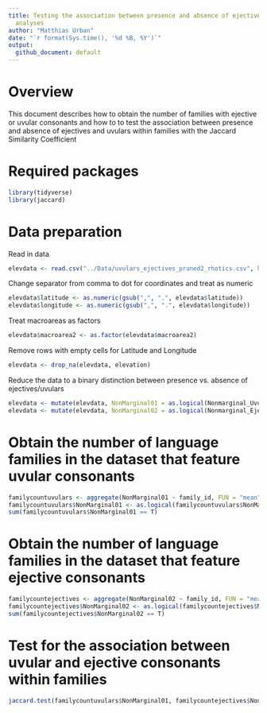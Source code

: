 ---
title: Testing the association between presence and absence of ejectives and uvulars within families with the Jaccard Similarity Coefficient
  analyses
author: "Matthias Urban"
date: "`r format(Sys.time(), '%d %B, %Y')`"
output:
  github_document: default
---
# Overview

This document describes how to obtain the number of families with ejective or uvular consonants and how to to test the association between presence and absence of ejectives and uvulars within families with the Jaccard Similarity Coefficient

# Required packages

```{r message=FALSE, warning=FALSE}
library(tidyverse)
library(jaccard)
```

# Data preparation

Read in data

```{r}
elevdata <- read.csv("../Data/uvulars_ejectives_pruned2_rhotics.csv", header = T)
```

Change separator from comma to dot for coordinates and treat as numeric

```{r}
elevdata$latitude <- as.numeric(gsub(",", ".", elevdata$latitude))
elevdata$longitude <- as.numeric(gsub(",", ".", elevdata$longitude))
```

Treat macroareas as factors

```{r}
elevdata$macroarea2 <- as.factor(elevdata$macroarea2)
```

Remove rows with empty cells for Latitude and Longitude

```{r}
elevdata <- drop_na(elevdata, elevation)
```

Reduce the data to a binary distinction between presence vs. absence of ejectives/uvulars

```{r}
elevdata <- mutate(elevdata, NonMarginal01 = as.logical(Nonmarginal_Uvular), NonMarginal01 = as.numeric(NonMarginal01))
elevdata <- mutate(elevdata, NonMarginal02 = as.logical(Nonmarginal_Ejective), NonMarginal02 = as.numeric(NonMarginal02))
```

# Obtain the number of language families in the dataset that feature uvular consonants

```{r}
familycountuvulars <- aggregate(NonMarginal01 ~ family_id, FUN = "mean", data = elevdata)
familycountuvulars$NonMarginal01 <- as.logical(familycountuvulars$NonMarginal01)
sum(familycountuvulars$NonMarginal01 == T)
```

# Obtain the number of language families in the dataset that feature ejective consonants

```{r}
familycountejectives <- aggregate(NonMarginal02 ~ family_id, FUN = "mean", data = elevdata)
familycountejectives$NonMarginal02 <- as.logical(familycountejectives$NonMarginal02)
sum(familycountejectives$NonMarginal02 == T)
```

# Test for the association between uvular and ejective consonants within families

```{r}
jaccard.test(familycountuvulars$NonMarginal01, familycountejectives$NonMarginal02, px = mean(familycountuvulars$NonMarginal01), py = mean(familycountejectives$NonMarginal02), method = "exact")
```
